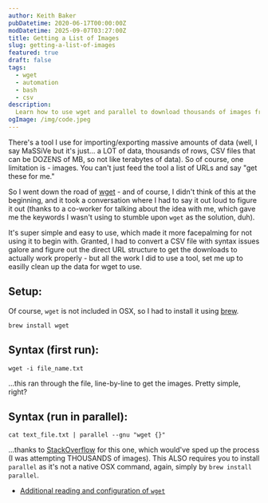 ```yaml
---
author: Keith Baker
pubDatetime: 2020-06-17T00:00:00Z
modDatetime: 2025-09-07T03:27:00Z
title: Getting a List of Images
slug: getting-a-list-of-images
featured: true
draft: false
tags:
  - wget
  - automation
  - bash
  - csv
description:
  Learn how to use wget and parallel to download thousands of images from a URL list, with setup instructions and syntax examples for macOS.
ogImage: /img/code.jpeg
---
```


There's a tool I use for importing/exporting massive amounts of data (well, I say MaSSiVe but it's just... a LOT of data, thousands of rows, CSV files that can be DOZENS of MB, so not like terabytes of data). So of course, one limitation is - images. You can't just feed the tool a list of URLs and say "get these for me."

So I went down the road of [wget](https://linuxize.com/post/wget-command-examples/) - and of course, I didn't think of this at the beginning, and it took a conversation where I had to say it out loud to figure it out (thanks to a co-worker for talking about the idea with me, which gave me the keywords I wasn't using to stumble upon `wget` as the solution, duh).

It's super simple and easy to use, which made it more facepalming for not using it to begin with. Granted, I had to convert a CSV file with syntax issues galore and figure out the direct URL structure to get the downloads to actually work properly - but all the work I did to use a tool, set me up to easilly clean up the data for wget to use.

## Setup:

Of course, `wget` is not included in OSX, so I had to install it using [brew](https://brew.sh/).

```
brew install wget
```

## Syntax (first run):

```
wget -i file_name.txt
```

...this ran through the file, line-by-line to get the images. Pretty simple, right?

## Syntax (run in parallel):

```
cat text_file.txt | parallel --gnu "wget {}"
```

...thanks to [StackOverflow](https://stackoverflow.com/questions/40986340/how-to-wget-a-list-of-urls-in-a-text-file) for this one, which would've sped up the process (I was attempting THOUSANDS of images). This ALSO requires you to install `parallel` as it's not a native OSX command, again, simply by `brew install parallel`.

* [Additional reading and configuration of `wget`](https://linuxize.com/post/wget-command-examples/)